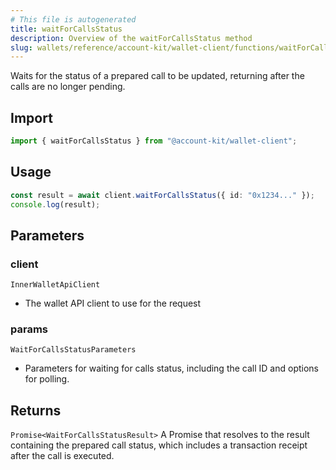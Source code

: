 ```yaml
---
# This file is autogenerated
title: waitForCallsStatus
description: Overview of the waitForCallsStatus method
slug: wallets/reference/account-kit/wallet-client/functions/waitForCallsStatus
---
```


Waits for the status of a prepared call to be updated, returning after the calls are no longer pending.

## Import

```ts
import { waitForCallsStatus } from "@account-kit/wallet-client";
```

## Usage

```ts
const result = await client.waitForCallsStatus({ id: "0x1234..." });
console.log(result);
```

## Parameters

### client

`InnerWalletApiClient`

- The wallet API client to use for the request

### params

`WaitForCallsStatusParameters`

- Parameters for waiting for calls status, including the call ID and options for polling.

## Returns

`Promise<WaitForCallsStatusResult>`
A Promise that resolves to the result containing the prepared call status, which includes a transaction receipt after the call is executed.
